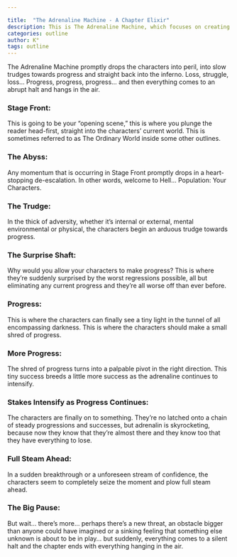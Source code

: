 ```yaml
---

title:  "The Adrenaline Machine - A Chapter Elixir"
description: This is The Adrenaline Machine, which focuses on creating relentless tension through cycles of progress and setbacks. Starting with an intense opening plunge and moving through nine distinct stages of advancement and regression, this framework keeps readers engaged by alternating between moments of hope and despair. The outline culminates in a pivotal pause that leaves everything hanging in suspense, maximizing dramatic tension.
categories: outline
author: K°
tags: outline
---
```


The Adrenaline Machine promptly drops the characters into peril, into slow trudges towards progress and straight back into the inferno. Loss, struggle, loss… Progress, progress, progress… and then everything comes to an abrupt halt and hangs in the air.

### Stage Front:
This is going to be your “opening scene,” this is where you plunge the reader head-first, straight into the characters’ current world. This is sometimes referred to as The Ordinary World inside some other outlines.

### The Abyss:
Any momentum that is occurring in Stage Front promptly drops in a heart-stopping de-escalation. In other words, welcome to Hell… Population: Your Characters.

### The Trudge:
In the thick of adversity, whether it’s internal or external, mental environmental or physical, the characters begin an arduous trudge towards progress.

### The Surprise Shaft:
Why would you allow your characters to make progress? This is where they’re suddenly surprised by the worst regressions possible, all but eliminating any current progress and they’re all worse off than ever before.

### Progress:
This is where the characters can finally see a tiny light in the tunnel of all encompassing darkness. This is where the characters should make a small shred of progress.

### More Progress:
The shred of progress turns into a palpable pivot in the right direction. This tiny success breeds a little more success as the adrenaline continues to intensify.

### Stakes Intensify as Progress Continues:
The characters are finally on to something. They’re no latched onto a chain of steady progressions and successes, but adrenalin is skyrocketing, because now they know that they’re almost there and they know too that they have everything to lose.

### Full Steam Ahead:
In a sudden breakthrough or a unforeseen stream of confidence, the characters seem to completely seize the moment and plow full steam ahead.

### The Big Pause:
But wait… there’s more… perhaps there’s a new threat, an obstacle bigger than anyone could have imagined or a sinking feeling that something else unknown is about to be in play… but suddenly, everything comes to a silent halt and the chapter ends with everything hanging in the air.

